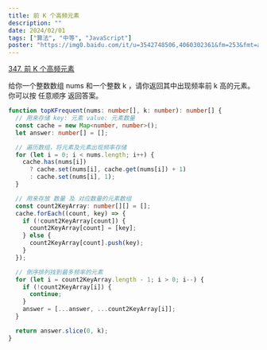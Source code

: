 ```yaml
---
title: 前 K 个高频元素
description: ""
date: 2024/02/01
tags: ["算法", "中等", "JavaScript"]
poster: "https://img0.baidu.com/it/u=3542748506,4060302361&fm=253&fmt=auto&app=138&f=JPEG?w=800&h=500"
---
```


[347. 前 K 个高频元素](https://leetcode.cn/problems/top-k-frequent-elements/)

给你一个整数数组 nums 和一个整数 k ，请你返回其中出现频率前 k 高的元素。你可以按 任意顺序 返回答案。

```typescript
function topKFrequent(nums: number[], k: number): number[] {
  // 用来存储 key: 元素 value: 元素数量
  const cache = new Map<number, number>();
  let answer: number[] = [];

  // 遍历数组，将元素及元素出现频率存储
  for (let i = 0; i < nums.length; i++) {
    cache.has(nums[i])
      ? cache.set(nums[i], cache.get(nums[i]) + 1)
      : cache.set(nums[i], 1);
  }

  // 用来存放 数量 及 对应数量的元素数组
  const count2KeyArray: number[][] = [];
  cache.forEach((count, key) => {
    if (!count2KeyArray[count]) {
      count2KeyArray[count] = [key];
    } else {
      count2KeyArray[count].push(key);
    }
  });

  // 倒序排列找到最多频率的元素
  for (let i = count2KeyArray.length - 1; i > 0; i--) {
    if (!count2KeyArray[i]) {
      continue;
    }
    answer = [...answer, ...count2KeyArray[i]];
  }

  return answer.slice(0, k);
}
```
